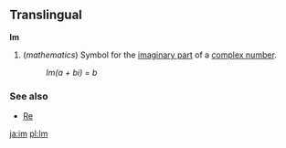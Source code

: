 ==Translingual==
'''Im'''

#(''mathematics'') Symbol for the [[imaginary part]] of a [[complex number]].
#:''Im(a + bi) = b''

===See also===
*[[Re]]

[[ja:im]]
[[pl:Im]]